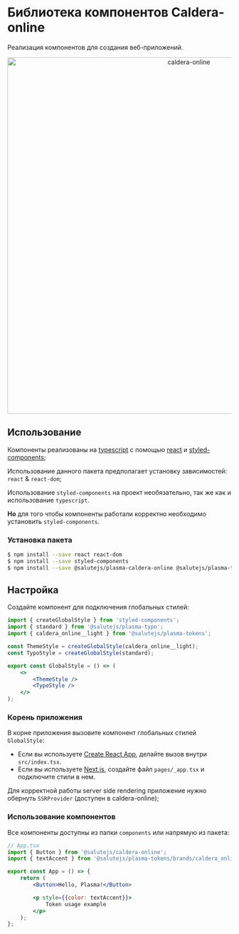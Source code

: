 
<Meta title="About" />

# Библиотека компонентов Caldera-online

Реализация компонентов для создания веб-приложений.

<p align="center">
  <img width="800" src="https://github.com/salute-developers/plasma/assets/1813468/8a672284-f470-4b9e-9234-877ae8daf7a4" alt="caldera-online" />
</p>

## Использование

Компоненты реализованы на [typescript](https://www.typescriptlang.org/) с помощью [react](https://reactjs.org/) и [styled-components](https://styled-components.com/);

Использование данного пакета предполагает установку зависимостей: `react` & `react-dom`;

Использование `styled-components` на проект необязательно, так же как и использование `typescript`.

**Но** для того чтобы компоненты работали корректно необходимо установить `styled-components`.

### Установка пакета

```bash
$ npm install --save react react-dom
$ npm install --save styled-components
$ npm install --save @salutejs/plasma-caldera-online @salutejs/plasma-typo @salutejs/plasma-tokens
```

## Настройка
Создайте компонент для подключения глобальных стилей:

```jsx title="GlobalStyle.tsx"
import { createGlobalStyle } from 'styled-components';
import { standard } from '@salutejs/plasma-typo';
import { caldera_online__light } from '@salutejs/plasma-tokens';

const ThemeStyle = createGlobalStyle(caldera_online__light);
const TypoStyle = createGlobalStyle(standard);

export const GlobalStyle = () => (
    <>
        <ThemeStyle />
        <TypoStyle />
    </>
);
```

### Корень приложения
В корне приложения вызовите компонент глобальных стилей `GlobalStyle`:

+ Если вы используете [Create React App](https://create-react-app.dev), делайте вызов внутри `src/index.tsx`.
+ Если вы используете [Next.js](https://nextjs.org/), создайте файл `pages/_app.tsx` и подключите стили в нем.

Для корректной работы server side rendering приложение нужно обернуть `SSRProvider` (доступен в caldera-online);

### Использование компонентов

Все компоненты доступны из папки `components` или напрямую из пакета:

```jsx
// App.tsx
import { Button } from '@salutejs/caldera-online';
import { textAccent } from '@salutejs/plasma-tokens/brands/caldera_online';

export const App = () => {
    return (
        <Button>Hello, Plasma!</Button>

        <p style={{color: textAccent}}>
            Token usage example
        </p>
    );
};
```
